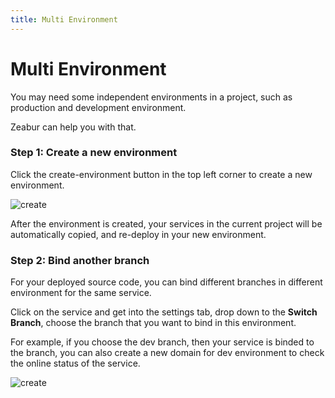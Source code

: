 ```yaml
---
title: Multi Environment
---
```


# Multi Environment

You may need some independent environments in a project, such as production and development environment.

Zeabur can help you with that.

### Step 1: Create a new environment

Click the create-environment button in the top left corner to create a new environment.

![create](/environment/create-env.png)

After the environment is created, your services in the current project will be automatically copied, and re-deploy in your new environment.

### Step 2: Bind another branch

For your deployed source code, you can bind different branches in different environment for the same service.

Click on the service and get into the settings tab, drop down to the **Switch Branch**, choose the branch that you want to bind in this environment.

For example, if you choose the dev branch, then your service is binded to the branch, you can also create a new domain for dev environment to check the online status of the service.

![create](/environment/branch.png)

